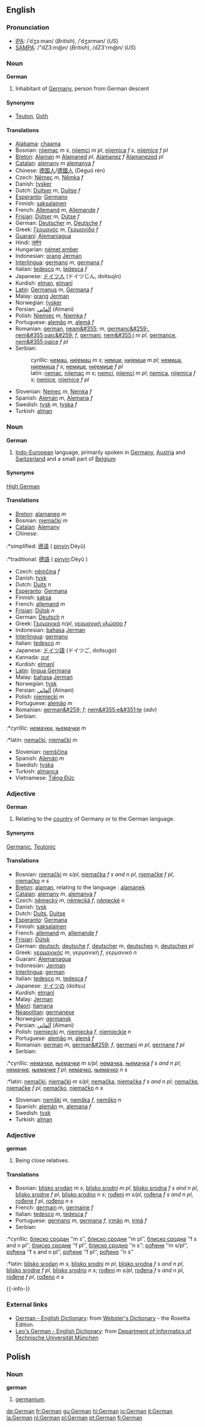==English==
===Pronunciation===
*[[IPA]]: /ˈdʒɜːmən/ (''British''), /ˈdʒɜrmən/ (''US'')
*[[SAMPA]]: /"dZ3:m@n/ (''British''), /dZ3'rm@n/ (''US'')

===Noun===
'''German'''

#Inhabitant of [[Germany]], person from German descent

====Synonyms====
*[[Teuton]], [[Goth]]

====Translations====
*[[Alabama]]: [[chaama]]
*Bosnian: [[nijemac]] ''m s'', [[nijemci]] ''m pl'', [[nijemica]] ''f s'', [[nijemice]] ''f pl''
*[[Breton]]: [[Alaman]] ''m'' [[Alamaned]] ''pl'', [[Alamanez]] ''f'' [[Alamanezed]] ''pl''
*[[Catalan]]: [[alemany]] ''m'' [[alemanya]] ''f''
*Chinese: [[德国人]]/[[德國人]] (Déguó rén) 
*Czech: [[Němec]] ''m'', [[Němka]] ''f''
*Danish: [[tysker]]
*Dutch: [[Duitser]] ''m'', [[Duitse]] ''f''
*[[Esperanto]]: [[Germano]]
*Finnish: [[saksalainen]]
*French: [[Allemand]] ''m'', [[Allemande]] ''f''
*[[Frisian]]: [[Dútser]] ''m'', [[Dútse]] ''f''
*German: [[Deutscher]] ''m'', [[Deutsche]] ''f''
*Greek: [[Γερμανός]] ''m'', [[Γερμανίδα]] ''f''
*[[Guaraní]]: [[Alemaniagua]]
*Hindi: [[जर्मन]]
*Hungarian: [[német ember]]
*Indonesian: [[orang]] [[Jerman]]
*[[Interlingua]]: [[germano]] ''m'', [[germana]] ''f''
*Italian: [[tedesco]] ''m'', [[tedesca]] ''f''
*Japanese: [[ドイツ人]] (ドイツじん, doitsujin)
*Kurdish: [[elman]], [[elmanî]]
*[[Latin]]: [[Germanus]] ''m'', [[Germana]] ''f''
*Malay: [[orang]] [[Jerman]]
*Norwegian: [[tysker]]
*Persian: [[آلماني]] (Almani)
*Polish: [[Niemiec]] ''m'', [[Niemka]] ''f''
*Portuguese: [[alemão]] ''m'', [[alemã]] ''f''
*Romanian: [[german]], [[neam&#355;]] ''m'', [[germanc&#259;]], [[nem&#355;oaic&#259;]] ''f'', [[germani]], [[nem&#355;i]] ''m pl'', [[germance]], [[nem&#355;oaice]] ''f pl''
*Serbian:
*:cyrillic: [[немац]], [[нијемац]] ''m s''; [[немци]], [[нијемци]] ''m pl''; [[немица]], [[нијемица]] ''f s''; [[немице]], [[нијемице]]  ''f pl''
*:latin: [[nemac]], [[nijemac]] ''m s''; [[nemci]], [[nijemci]] ''m pl''; [[nemica]], [[nijemica]] ''f s''; [[nemice]], [[nijemice]] ''f pl''
*Slovenian: [[Nemec]] ''m'', [[Nemka]] ''f''
*Spanish: [[Alemán]] ''m'', [[Alemana]] ''f''
*Swedish: [[tysk]] ''m'', [[tyska]] ''f''
*Turkish: [[alman]]

===Noun===
'''German'''

#[[Indo-European]] language, primarily spoken in [[Germany]], [[Austria]] and [[Switzerland]] and a small part of [[Belgium]]

====Synonyms====
[[High German]]

====Translations====
*[[Breton]]: [[alamaneg]] ''m''
*Bosnian: [[njemački]] ''m''
*[[Catalan]]: [[Alemany]]
*Chinese:
:*simplified: [[德语]] ( [[pinyin]]:Déyǔ)
:*traditional: [[德語]] ( [[pinyin]]:Déyǔ ) 
*Czech: [[němčina]] ''f''
*Danish: [[tysk]]
*Dutch: [[Duits]] ''n''
*[[Esperanto]]: [[Germana]]
*Finnish: [[saksa]]
*French: [[allemand]] ''m''
*[[Frisian]]: [[Dútsk]] ''n''
*German: [[Deutsch]] ''n''
*Greek: [[Γερμανικά]] ''n''/''pl'', [[γερμανική γλώσσα]] ''f''
*Indonesian: [[bahasa]] [[Jerman]]
*[[Interlingua]]: [[germano]]
*Italian: [[tedesco]] ''m''
*Japanese: [[ドイツ語]] (ドイツご, doitsugo)
*Kannada: [[ಡಚ್]]
*Kurdish: [[elmanî]]
*[[Latin]]: [[lingua Germana]]
*Malay: [[bahasa]] [[Jerman]]
*Norwegian: [[tysk]]
*Persian: [[آلماني]]  (Almani)
*Polish: [[niemiecki]] ''m''
*Portuguese: [[alemão]] ''m''
*Romanian: [[german&#259;]] ''f''; [[nem&#355;e&#351;te]] (''adv'')
*Serbian:
:*cyrillic: [[немачки]], [[њемачки]] ''m''
:*latin: [[nemački]], [[njemački]] ''m''
*Slovenian: [[nemščina]]
*Spanish: [[Alemán]] ''m''
*Swedish: [[tyska]]
*Turkish: [[almanca]]
*Vietnamese: [[Tiếng Ðức]]

===Adjective===
'''German'''

#Relating to the [[country]] of Germany or to the German language.

====Synonyms====
[[Germanic]], [[Teutonic]]

====Translations====
*Bosnian: [[njemački]] ''m s/pl'', [[njemačka]] ''f s and n pl'', [[njemačke]] ''f pl'', [[njemačko]] ''n s''
*[[Breton]]: [[alaman]], relating to the language : [[alamanek]]
*[[Catalan]]: [[alemany]] ''m'', [[alemanya]] ''f''
*Czech: [[německý]] ''m'', [[německá]] ''f'', [[německé]] ''n''
*Danish: [[tysk]]
*Dutch: [[Duits]], [[Duitse]]
*[[Esperanto]]: [[Germana]]
*Finnish: [[saksalainen]]
*French: [[allemand]] ''m'', [[allemande]] ''f''
*[[Frisian]]: [[Dútsk]]
*German: [[deutsch]], [[deutsche]] ''f'', [[deutscher]] ''m'', [[deutsches]] ''n'', [[deutschen]] ''pl''
*Greek: [[γερμανικός]] ''m'', γερμανική ''f'', γερμανικό ''n''
*Guaraní: [[Alemaniagua]]
*Indonesian: [[Jerman]]
*[[Interlingua]]: [[german]]
*Italian: [[tedesco]] ''m'', [[tedesca]] ''f''
*Japanese: [[ドイツ]]の (doitsu)
*Kurdish: [[elmanî]]
*Malay: [[Jerman]]
*[[Maori]]: [[tiamana]]
*[[Neapolitan]]: [[germanése]]
*Norwegian: [[germansk]]
*Persian: [[آلماني]] (Almani)
*Polish: [[niemiecki]] ''m'', [[niemiecka]] ''f'', [[niemieckie]] ''n''
*Portuguese: [[alemão]] ''m'', [[alemã]] ''f''
*Romanian: [[german]] ''m'', [[german&#259;]] ''f'', [[germani]] ''m pl'', [[germane]] ''f pl''
*Serbian:
:*cyrillic: [[немачки]], [[њемачки]] ''m s/pl''; [[немачка]], [[њемачка]] ''f s and n pl''; [[немачке]], [[њемачке]] ''f pl''; [[немачко]], [[њемачко]] ''n s''
:*latin: [[nemački]], [[njemački]] ''m s/pl''; [[nemačka]], [[njemačka]] ''f s and n pl''; [[nemačke]], [[njemačke]] ''f pl'', [[nemačko]], [[njemačko]] ''n s''
*Slovenian: [[nemški]] ''m'', [[nemška]] ''f'', [[nemško]] ''n''
*Spanish: [[alemán]] ''m'', [[alemana]] ''f''
*Swedish: [[tysk]]
*Turkish: [[alman]]

===Adjective===
'''german'''

#Being close relatives.

====Translations====

*Bosnian: [[blisko srodan]] ''m s'', [[blisko srodni]] ''m pl'', [[blisko srodna]] ''f s and n pl'', [[blisko srodne]] ''f pl'', [[blisko srodno]] ''n s''; [[rođeni]] ''m s/pl'', [[rođena]] ''f s and n pl'', [[rođene]] ''f pl'', [[rođeno]] ''n s''
*French: [[germain]] ''m'', [[germaine]] ''f''
*Italian: [[tedesco]] ''m'', [[tedesca]] ''f''
*Portuguese: [[germano]] ''m'', [[germana]] ''f'', [[irmão]] ''m'', [[irmã]] ''f''
*Serbian:
:*cyrillic: [[блиско сродан]] ‘’m s’’, [[блиско сродни]] ‘’m pl’’, [[блиско сродна]] ‘’f s and n pl’’, [[блиско сродне]] ‘’f pl’’, [[блиско сродно]] ‘’n s’’; [[рођени]] ‘’m s/pl’’, [[рођена]] ‘’f s and n pl’’, [[рођене]] ‘’f pl’’, [[рођено]] ‘’n s’’
:*latin: [[blisko srodan]] ''m s'', [[blisko srodni]] ''m pl'', [[blisko srodna]] ''f s and n pl'', [[blisko srodne]] ''f pl'', [[blisko srodno]] ''n s''; [[rođeni]] ''m s/pl'', [[rođena]] ''f s and n pl'', [[rođene]] ''f pl'', [[rođeno]] ''n s''

{{-info-}}

=== External links ===
{{Interwiktionary|code=de}}
* [http://www.websters-online-dictionary.org/definition/German-english/ German - English Dictionary]: from [http://www.websters-online-dictionary.org/ Webster's Dictionary] - the Rosetta Edition.
*[http://dict.leo.org/ Leo's German - English Dictionary]: from [http://www.informatik.tu-muenchen.de/home_e.html Department of Informatics of Technische Universität München]

==Polish==
===Noun===
'''german'''

# [[germanium]].

[[de:German]]
[[fr:German]]
[[gu:German]]
[[hi:German]]
[[io:German]]
[[it:German]]
[[la:German]]
[[nl:German]]
[[pl:German]]
[[pt:German]]
[[fi:German]]